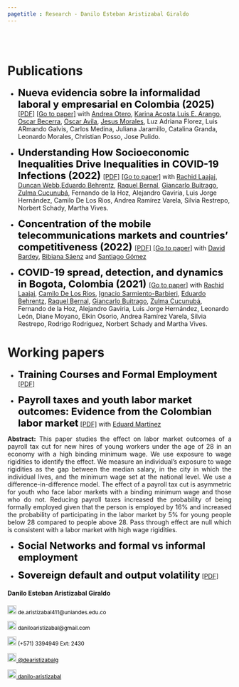 ```yaml
---
pagetitle : Research - Danilo Esteban Aristizabal Giraldo
---
```


<br>  </br> <!--- Agrega lineas en blanco --->

# Publications

<!------------- Panel de la izquierda ------------->
<div class="col-sm-9">

<!--- Documento 1 --->

* <strong style="color:black;font-size:22px;"> Nueva evidencia sobre la informalidad laboral y empresarial en Colombia (2025) </strong>[[PDF]](https://danilo-aristizabal.github.io/research/Espe Informalidad laboral y empresarial.pdf) [[Go to paper]](https://investiga.banrep.gov.co/es/espe/espe108) with [Andrea Otero](https://sites.google.com/view/andrea-otero-cortes/home?authuser=0), [Karina Acosta](https://investiga.banrep.gov.co/es/profile/74),[Luis E. Arango](https://investiga.banrep.gov.co/es/profile/365), [Oscar Becerra](https://sites.google.com/site/orbecerra/), [Oscar Avila](https://investiga.banrep.gov.co/es/profile/3466), [Jesus Morales](https://investiga.banrep.gov.co/es/profile/3881), Luz Adriana Florez, Luis ARmando Galvis, Carlos Medina, Juliana Jaramillo, Catalina Granda, Leonardo Morales, Christian Posso, Jose Pulido.

<!--- Documento 2 --->

* <strong style="color:black;font-size:22px;"> Understanding How Socioeconomic Inequalities Drive Inequalities in COVID-19 Infections (2022) </strong>[[PDF]](https://danilo-aristizabal.github.io/research/covid/Understanding_how_socioeconomic_inequalities_drive_inequalities_in_SARS-CoV-2_infections.pdf) [[Go to paper]](https://www.nature.com/articles/s41598-022-11706-7) with [Rachid Laajaj](https://www.laajaj.com/), [Duncan Webb](https://sites.google.com/view/duncan-webb/home),[Eduardo Behrentz](https://eduardobehrentz.com/), [Raquel Bernal](https://sites.google.com/view/raquelbernal/), [Giancarlo Buitrago](https://www.researchgate.net/profile/Giancarlo-Buitrago), [Zulma Cucunubá](http://www.imperial.ac.uk/people/zulma.cucunuba), Fernando de la Hoz, Alejandro Gaviria, Luis Jorge Hernández, Camilo De Los Rios, Andrea Ramírez Varela, Silvia Restrepo, Norbert Schady, Martha Vives.


<!--- Documento 3 --->

* <strong style="color:black;font-size:22px;"> Concentration of the mobile telecommunications markets and countries' competitiveness (2022) </strong>[[PDF]](https://danilo-aristizabal.github.io/research/mobile_market/Concentration_of_the_Mobile_Market_and_competitiveness.pdf) [[Go to paper]](https://www.sciencedirect.com/science/article/abs/pii/S0308596121001348) with [David Bardey](https://sites.google.com/site/davidbardey/), [Bibiana Sáenz](https://www.linkedin.com/in/bibianasaenzbaquero/?originalSubdomain=co) and [Santiago Gómez](https://www.researchgate.net/profile/Jose_Gomez_Medina)


<!--- Documento 4 --->

* <strong style="color:black;font-size:22px;"> COVID-19 spread, detection, and dynamics in Bogota, Colombia (2021) </strong>[[Go to paper]](https://www.nature.com/articles/s41467-021-25038-z) with [Rachid Laajaj](https://www.laajaj.com/), [Camilo De Los Rios](https://sites.google.com/view/cdelosriosru), [Ignacio Sarmiento-Barbieri](https://ignaciomsarmiento.github.io/), [Eduardo Behrentz](https://eduardobehrentz.com/), [Raquel Bernal](https://sites.google.com/view/raquelbernal/), [Giancarlo Buitrago](https://www.researchgate.net/profile/Giancarlo-Buitrago), [Zulma Cucunubá](http://www.imperial.ac.uk/people/zulma.cucunuba), Fernando de la Hoz, Alejandro Gaviria, Luis Jorge Hernández, Leonardo León, Diane Moyano, Elkin Osorio, Andrea Ramírez Varela, Silvia Restrepo, Rodrigo Rodriguez, Norbert Schady and Martha Vives.


<p>  </p> <!--- Agrega una linea en blanco --->

# Working papers

<p>  </p> <!--- Agrega una linea en blanco --->

<!--- Documento 1 --->

* <strong style="color:black;font-size:22px;"> Training Courses and Formal Employment</strong> [[PDF]](https://danilo-aristizabal.github.io/research/Training_courses.pdf)

<!--- Documento 2 --->

* <strong style="color:black;font-size:22px;"> Payroll taxes and youth labor market outcomes: Evidence from the Colombian labor market</strong> [[PDF]](https://danilo-aristizabal.github.io/research/youth_unemployment/taxes_and_youth_unemployment.pdf) with [Eduard Martínez](http://eduard-martinez.github.io)

 <p align="justify"> **Abstract:** This paper studies the effect on labor market outcomes of a payroll tax cut for new hires of young workers under the age of 28 in an economy with a high binding minimum wage. We use exposure to wage rigidities to identify the effect. We measure an individual's exposure to wage rigidities as the gap between the median salary, in the city in which the individual lives, and the minimum wage set at the national level. We use a difference-in-difference model. The effect of a payroll tax cut is asymmetric for youth who face labor markets with a binding minimum wage and those who do not. Reducing payroll taxes increased the probability of being formally employed given that the person is employed by 16% and increased the probability of participating in the labor market by 5% for young people below 28 compared to people above 28. Pass through effect are null which is consistent with a labor market with high wage rigidities. </p>

<!--- Documento 3 --->

* <strong style="color:black;font-size:22px;"> Social Networks and formal vs informal employment </strong> 

<!--- Documento 4 --->
* <strong style="color:black;font-size:22px;">Sovereign default and output volatility</strong> [[PDF]](https://danilo-aristizabal.github.io/research/sovereign_default/sovereign_default_and_output_volatility.pdf)

</div>
<!------------- Panel de la izquierda ------------->


<!------------- Panel de la derecha ------------->
<div class="col-sm-3">

#### Danilo Esteban Aristizabal Giraldo
 
<!-- Correo -->
<p style="color:black;font-size:12px;"><img alt="Qries" src="./images/correo.png" width=20" height="20"> de.aristizabal411@uniandes.edu.co </img></p>

<!-- Correo -->
<p style="color:black;font-size:12px;"><img alt="Qries" src="./images/correo.png" width=20" height="20"> daniloaristizabal@gmail.com </img></p>

<!-- Tel -->
<p style="color:black;font-size:12px;"><img alt="Qries" src="./images/tel.png" width=20" height="20"> (+571) 3394949 Ext: 2430</img></p>

<!-- Twitter -->
 <a href="https://twitter.com/dearistizabalg" style="color:black;font-size:12px;"> <img alt="Qries" src="./images/twitter.jpg" width=20" height="20">  @dearistizabalg</a> 

<!-- GitHub -->
<a href="https://github.com/danilo-aristizabal" style="color:black;font-size:12px;"> <img alt="Qries" src="./images/github.png" width=20" height="20">  danilo-aristizabal</a>
</div>
<!------------- Panel de la derecha ------------->



<br>  </br> <!--- Agrega lineas en blanco --->
